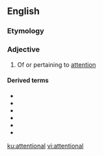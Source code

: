 ==English==

===Etymology===
{{suffix|en|attention|al}}

===Adjective===
{{en-adj}}

# Of or pertaining to [[attention]]

====Derived terms====
* {{l|en|attentional bias}}
* {{l|en|attentional blink}}
* {{l|en|attentional focus}}
* {{l|en|attentional shift}}
* {{l|en|attentional style}}
* {{l|en|attentional wastage}}

[[ku:attentional]]
[[vi:attentional]]